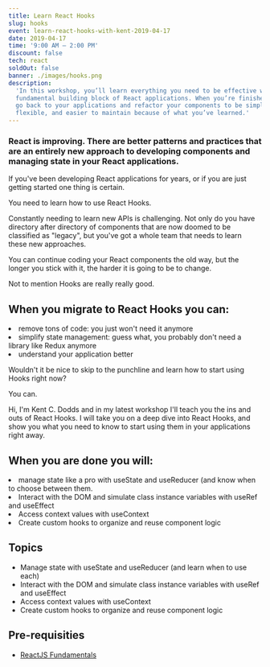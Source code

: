 ```yaml
---
title: Learn React Hooks
slug: hooks
event: learn-react-hooks-with-kent-2019-04-17
date: 2019-04-17
time: '9:00 AM – 2:00 PM'
discount: false
tech: react
soldOut: false
banner: ./images/hooks.png
description:
  'In this workshop, you’ll learn everything you need to be effective with the
  fundamental building block of React applications. When you’re finished, you’ll
  go back to your applications and refactor your components to be simpler, more
  flexible, and easier to maintain because of what you’ve learned.'
---
```



### React is improving. There are better patterns and practices that are an entirely new approach to developing components and managing state in your React applications.

If you've been developing React applications for years, or if you are just
getting started one thing is certain.

You need to learn how to use React Hooks.

Constantly needing to learn new APIs is challenging. Not only do you have
directory after directory of components that are now doomed to be classified as
"legacy", but you've got a whole team that needs to learn these new approaches.

You can continue coding your React components the old way, but the longer you
stick with it, the harder it is going to be to change.

Not to mention Hooks are really really good.

## When you migrate to React Hooks you can:

<List>
  <Li check>remove tons of code: you just won't need it anymore</Li>
  <Li check>
    simplify state management: guess what, you probably don't need a library
    like Redux anymore
  </Li>
  <Li check>understand your application better</Li>
</List>

Wouldn't it be nice to skip to the punchline and learn how to start using Hooks
right now?

You can.

Hi, I'm Kent C. Dodds and in my latest workshop I'll teach you the ins and outs
of React Hooks. I will take you on a deep dive into React Hooks, and show you
what you need to know to start using them in your applications right away.

## When you are done you will:

<List>
  <Li check>
    manage state like a pro with useState and useReducer (and know when to
    choose between them.
  </Li>
  <Li check>
    Interact with the DOM and simulate class instance variables with useRef and
    useEffect
  </Li>
  <Li check>Access context values with useContext</Li>
  <Li check>Create custom hooks to organize and reuse component logic</Li>
</List>

## Topics

- Manage state with useState and useReducer (and learn when to use each)
- Interact with the DOM and simulate class instance variables with useRef and
  useEffect
- Access context values with useContext
- Create custom hooks to organize and reuse component logic

## Pre-requisities

- [ReactJS Fundamentals](https://egghead.io/courses/the-beginner-s-guide-to-react)
